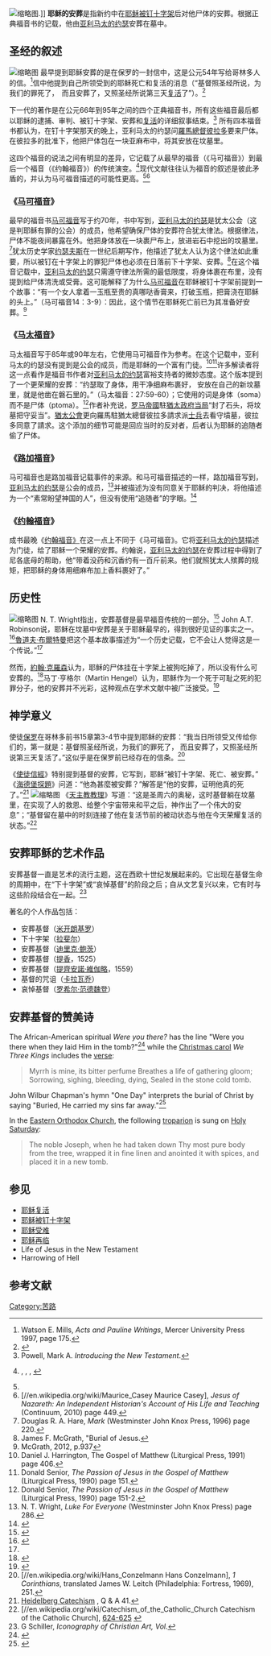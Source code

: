 [[File:Caravaggio_-_La_Deposizione_di_Cristo.jpg|缩略图]].]]
'''耶稣的安葬'''是指新约中在[[耶穌被釘十字架|耶稣被钉十字架]]后对他尸体的安葬。根据正典福音书的记载，他由[[亞利馬太的約瑟|亚利马太的约瑟]]安葬在墓中。

== 圣经的叙述 ==
[[File:Mosaic_-_Entombment_of_Jesus.JPG|缩略图]]
最早提到耶稣安葬的是在保罗的一封信中，这是公元54年写给哥林多人的信。<ref>Watson E. Mills, ''Acts and Pauline Writings'', Mercer University Press 1997, page 175.</ref>信中他提到自己所领受到的耶稣死亡和复活的消息（“基督照圣经所说，为我们的罪死了，  而且安葬了，又照圣经所说第三天[[耶稣复活|复活]]了”）。<ref>{{bibleref2|1COR|15:3-4|NASB}}</ref>

下一代的著作是在公元66年到95年之间的四个正典福音书，所有这些福音最后都以耶稣的逮捕、审判、被钉十字架、安葬和[[耶稣复活|复活]]的详细叙事结束。<ref name="Powell">Powell, Mark A. ''Introducing the New Testament''. </ref>{{Rp|p.91}} 所有四本福音书都认为，在钉十字架那天的晚上，亚利马太的约瑟问[[羅馬總督|羅馬總督]][[彼拉多|彼拉多]]要来尸体。在彼拉多的批准下，他把尸体包在一块亚麻布中，将其安放在坟墓里。

这四个福音的说法之间有明显的差异，它记载了从最早的福音（《马可福音》）到最后一个福音（《约翰福音》）的传统演变。<ref>{{bibleref2|Matthew|27:57–61|TNIV}}, {{bibleref2|Mark|15:42–47|TNIV}}, {{bibleref2|Luke|23:50–56|TNIV}}, {{bibleref2|John|19:38–42|TNIV}}</ref>现代文献往往认为福音的叙述是彼此矛盾的，并认为马可福音描述的可能性更高。<ref name="Hare" /><ref>[//en.wikipedia.org/wiki/Maurice_Casey Maurice Casey], ''Jesus of Nazareth: An Independent Historian's Account of His Life and Teaching'' (Continuum, 2010) page 449.</ref>

=== 《[[马可福音|马可福音]]》 ===
最早的福音书[[马可福音|马可福音]]写于约70年，{{Sfnp|Witherington|2001|p=31|ps=: 'from 66 to 70, and probably closer to the latter'}}{{Sfnp|Hooker|1991|p=8|ps=: 'the Gospel is usually dated between AD 65 and 75.'}}书中写到，[[亞利馬太的約瑟|亚利马太的约瑟]]是犹太公会（这是判耶稣有罪的公会）的成员，他希望确保尸体的安葬符合犹太律法。根据律法，尸体不能夜间暴露在外。他把身体放在一块裹尸布上，放进岩石中挖出的坟墓里。<ref name="Hare">Douglas R. A. Hare, ''Mark'' (Westminster John Knox Press, 1996) page 220.</ref>犹太历史学家[[弗拉維奧·約瑟夫斯|约瑟夫斯]]在一世纪后期写作，他描述了犹太人认为这个律法如此重要，所以被钉在十字架上的罪犯尸体也必须在日落前下十字架、安葬。<ref>James F. McGrath, "Burial of Jesus. </ref>在这个福音记载中，[[亞利馬太的約瑟|亚利马太的约瑟]]只需遵守律法所需的最低限度，将身体裹在布里，没有提到给尸体清洗或受膏。这可能解释了为什么[[马可福音|马可福音]]在耶稣被钉十字架前提到一个故事：“有一个女人拿着一玉瓶至贵的真哪哒香膏来，打破玉瓶，把膏浇在耶稣的头上。”（马可福音14：3-9）：因此，这个情节在耶稣死亡前已为其准备好安葬。<ref>McGrath, 2012, p.937</ref>

=== 《[[马太福音|马太福音]]》 ===
马太福音写于85年或90年左右，它使用马可福音作为参考。{{Sfnp|Harrington|1991|p=8}}在这个记载中，亚利马太的约瑟没有提到是公会的成员，而是耶稣的一个富有门徒。<ref>Daniel J. Harrington, The Gospel of Matthew (Liturgical Press, 1991) page 406.</ref><ref name="Donald Senior 1990 page 151">Donald Senior, ''The Passion of Jesus in the Gospel of Matthew'' (Liturgical Press, 1990) page 151.</ref>许多解读者将这一点看作是福音书作者对[[亞利馬太的約瑟|亚利马太的约瑟]]富裕支持者的微妙态度。这个版本提到了一个更荣耀的安葬：“约瑟取了身体，用干净细麻布裹好， 安放在自己的新坟墓里，就是他凿在磐石里的。”（马太福音：27:59-60）；它使用的词是身体（soma）而不是尸体（ptoma）。<ref>Donald Senior, ''The Passion of Jesus in the Gospel of Matthew'' (Liturgical Press, 1990) page 151-2.</ref>作者补充说，[[罗马帝國|罗马帝國]]駐[[猶太行省|猶太政府当局]]“封了石头，将坟墓把守妥当”。[[猶太公會|猶太公會]]更向羅馬駐猶太總督彼拉多請求派[[羅馬士兵|士兵]]去看守墳墓，彼拉多同意了請求。这个添加的细节可能是回应当时的反对者，后者认为耶稣的追随者偷了尸体。{{Sfnp|Harrington|1991|p=407}}

=== 《[[路加福音|路加福音]]》 ===
马可福音也是路加福音记载事件的来源。{{Sfnp|Davies|2004|p=xii}}和马可福音描述的一样，路加福音写到，[[亞利馬太的約瑟|亚利马太的约瑟]]是公会的成员，<ref>N. T. Wright, ''Luke For Everyone'' (Westminster John Knox Press) page 286.</ref>并被描述为没有同意关于耶稣的判决，将他描述为一个“素常盼望神国的人”，但没有使用“追随者”的字眼。<ref>{{Cite web|url=https://www.biblegateway.com/passage/?search=Luke+23:50%E2%80%9354&version=NIV|title=Luke 23:50-54 - New International Version|date=|last=|first=|website=Bible Gateway|archive-url=https://web.archive.org/web/20200915202045/https://www.biblegateway.com/passage/?search=Luke%2023%3A50%E2%80%9354&version=NIV|archive-date=2020-09-15|dead-url=no|access-date=2017-02-21}}</ref>

=== 《[[约翰福音|约翰福音]]》 ===
成书最晚《[[约翰福音|约翰福音》]]在这一点上不同于《马可福音》。它将[[亞利馬太的約瑟|亚利马太的约瑟]]描述为门徒，给了耶稣一个荣耀的安葬。约翰说，[[亞利馬太的約瑟|亚利马太的约瑟]]在安葬过程中得到了尼各底母的帮助，他“带着没药和沉香约有一百斤前来。他们就照犹太人殡葬的规矩，把耶稣的身体用细麻布加上香料裹好了。”

== 历史性 ==
[[File:Altar_mayor_002.jpg|缩略图]]
N. T. Wright指出，安葬基督是最早福音传统的一部分。<ref>{{cite book|title=The Challenge of Easter|last=Wright|first=N. T.|year=2009|page=22|author-link=N. T. Wright}}</ref> John A.T. Robinson说，耶稣在坟墓中安葬是关于耶稣最早的，得到很好见证的事实之一。<ref>{{cite book|title=The human face of God|url=https://archive.org/details/humanfaceofgod0000robi|last=Robinson|first=John A.T.|date=1973|publisher=Westminster Press|isbn=978-0-664-20970-4|location=Philadelphia|page=[https://archive.org/details/humanfaceofgod0000robi/page/131 131]}}</ref>[[魯道夫·布爾特曼|魯道夫·布爾特曼]]把这个基本故事描述为“一个历史记载，它不会让人觉得这是一个传说。”<ref name="Magness" />

然而，[[約翰·克羅森|約翰·克羅森]]认为，耶稣的尸体挂在十字架上被狗吃掉了，所以没有什么可安葬的。<ref>{{cite book|title=Jesus: A Revolutionary Biography|last=Crossan|first=John Dominic|year=2009|page=143|author-link=John Dominic Crossan}}</ref>马丁·亨格尔（Martin Hengel）认为，耶稣作为一个死于可耻之死的犯罪分子，他的安葬并不光彩，这种观点在学术文献中被广泛接受。<ref name="Magness">{{cite book|title=Stone and Dung, Oil and Spit: Jewish Daily Life in the Time of Jesus|url=https://archive.org/details/stonedungoilspit00magn|publisher=Eerdmans|year=2011|pages=[https://archive.org/details/stonedungoilspit00magn/page/n186 146]|author=Magness, Jodi}}</ref>

== 神学意义 ==
使徒[[保罗_(使徒)|保罗]]在哥林多前书15章第3-4节中提到耶稣的安葬：“我当日所领受又传给你们的，第一就是：基督照圣经所说，为我们的罪死了， 而且安葬了，又照圣经所说第三天复活了。”这似乎是在保罗前已经存在的信条。<ref>[//en.wikipedia.org/wiki/Hans_Conzelmann Hans Conzelmann], ''1 Corinthians'', translated James W. Leitch (Philadelphia: Fortress, 1969), 251.</ref>

《[[使徒信經|使徒信經]]》特别提到基督的安葬，它写到，耶稣“被钉十字架、死亡、被安葬。” 《[[海德堡探題|海德堡探題]]》问道：“他為甚麼被安葬？”解答是“他的安葬，证明他真的死了。”<ref>[http://www.wts.edu/resources/creeds/heidelberg.html Heidelberg Catechism] {{Wayback|url=http://www.wts.edu/resources/creeds/heidelberg.html |date=20161017165547 }}, Q & A 41.</ref>
[[File:Gotland-Dalhem_Kyrka_Glasmalerei_12.jpg|缩略图]]
《[[天主教教理|天主教教理]]》写道：“这是圣周六的奥秘，这时基督躺在坟墓里，在实现了人的救恩、给整个宇宙带来和平之后，神作出了一个伟大的安息”；“基督留在墓中的时刻连接了他在复活节前的被动状态与他在今天荣耀复活的状态。”<ref>[//en.wikipedia.org/wiki/Catechism_of_the_Catholic_Church Catechism of the Catholic Church], [http://www.vatican.va/archive/catechism/p122a4p3.htm 624-625] {{Wayback|url=http://www.vatican.va/archive/catechism/p122a4p3.htm |date=20101225102202 }}</ref>

== 安葬耶稣的艺术作品 ==
安葬基督一直是艺术的流行主题，这在西欧十世纪发展起来的。它出现在基督生命的周期中，在“下十字架”或“哀悼基督”的阶段之后；自从文艺复兴以来，它有时与这些阶段结合在一起。<ref>G Schiller, ''Iconography of Christian Art, Vol. ''</ref>

著名的个人作品包括：
* 安葬基督（[[米开朗基罗|米开朗基罗]]）
* 下十字架（[[拉斐尔|拉斐尔]]） 
* 安葬基督（[[迪里克·鲍茨|迪里克·鲍茨]]） 
* 安葬基督（[[提香|提香]]，1525） 
* 安葬基督（[[提齊安諾·維伽略|提齊安諾·維伽略]]，1559） 
* 基督的咒诅（[[卡拉瓦乔|卡拉瓦乔]]） 
* 哀悼基督（[[罗希尔·范德魏登|罗希尔·范德魏登]]） 

== 安葬基督的赞美诗 ==
The African-American spiritual ''Were you there?'' has the line "Were you there when they laid Him in the tomb?"<ref>{{Cite web |url=http://hymntime.com/tch/htm/w/e/r/wereyout.htm |title=Cyberhymnal: ''Were You There?'' |access-date=2017-03-19 |archive-date=2011-10-07 |archive-url=https://web.archive.org/web/20111007093444/http://hymntime.com/tch/htm/w/e/r/wereyout.htm |dead-url=no }}</ref> while the [[聖誕頌歌|Christmas carol]] ''We Three Kings'' includes the [[wikisource:We_Three_Kings_of_Orient_Are|verse]]:<blockquote class=""><poem>
Myrrh is mine, its bitter perfume
Breathes a life of gathering gloom;
Sorrowing, sighing, bleeding, dying,
Sealed in the stone cold tomb.
</poem></blockquote>John Wilbur Chapman's hymn "One Day" interprets the burial of Christ by saying "Buried, He carried my sins far away."<ref>{{Cite web |url=http://hymntime.com/tch/htm/o/n/e/oneday.htm |title=Cyberhymnal: ''One Day'' |access-date=2017-03-19 |archive-date=2011-09-24 |archive-url=https://web.archive.org/web/20110924164707/http://hymntime.com/tch/htm/o/n/e/oneday.htm |dead-url=no }}</ref>

In the [[正教會|Eastern Orthodox Church]], the following [[小赞词|troparion]] is sung on [[聖週六|Holy Saturday]]:<blockquote class=""><poem>
The noble Joseph,
when he had taken down Thy most pure body from the tree,
wrapped it in fine linen and anointed it with spices,
and placed it in a new tomb.
</poem></blockquote>

== 参见 ==
* [[耶稣复活|耶稣复活]]
* [[耶穌被釘十字架|耶稣被钉十字架]]
* [[耶穌受難記|耶稣受难]]
* [[耶稣再临|耶稣再临]]
* Life of Jesus in the New Testament
* Harrowing of Hell

== 参考文献 ==
{{Reflist|30em}}
[[Category:苦路|Category:苦路]]